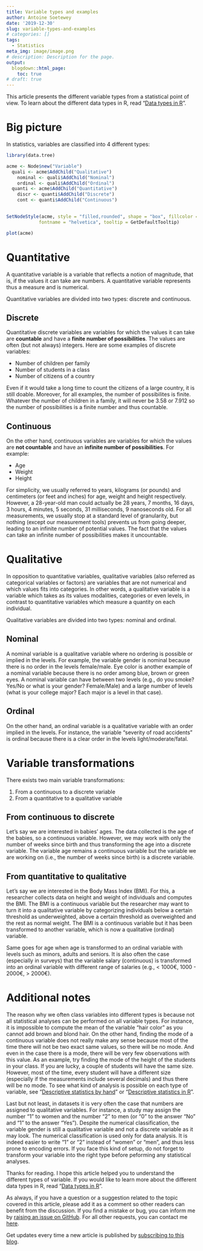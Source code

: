 ```yaml
---
title: Variable types and examples
author: Antoine Soetewey
date: '2019-12-30'
slug: variable-types-and-examples
# categories: []
tags:
  - Statistics
meta_img: image/image.png
# description: Description for the page.
output:
  blogdown::html_page:
    toc: true
# draft: true
---
```


This article presents the different variable types from a statistical point of view. To learn about the different data types in R, read "[Data types in R](/blog/data-types-in-r/)".

# Big picture

In statistics, variables are classified into 4 different types:

```r
library(data.tree)

acme <- Node$new("Variable")
  quali <- acme$AddChild("Qualitative")
    nominal <- quali$AddChild("Nominal")
    ordinal <- quali$AddChild("Ordinal")
  quanti <- acme$AddChild("Quantitative")
    discr <- quanti$AddChild("Discrete")
    cont <- quanti$AddChild("Continuous")
    

SetNodeStyle(acme, style = "filled,rounded", shape = "box", fillcolor = "LightGray", 
            fontname = "helvetica", tooltip = GetDefaultTooltip)

plot(acme)
```

# Quantitative

A quantitative variable is a variable that reflects a notion of magnitude, that is, if the values it can take are numbers. A quantitative variable represents thus a measure and is numerical.

Quantitative variables are divided into two types: discrete and continuous.

## Discrete

Quantitative discrete variables are variables for which the values it can take are **countable** and have a **finite number of possibilities**. The values are often (but not always) integers. Here are some examples of discrete variables:

* Number of children per family
* Number of students in a class
* Number of citizens of a country

Even if it would take a long time to count the citizens of a large country, it is still doable. Moreover, for all examples, the number of possibilites is finite. Whatever the number of children in a family, it will never be 3.58 or 7.912 so the number of possibilities is a finite number and thus countable.

## Continuous

On the other hand, continuous variables are variables for which the values are **not countable** and have an **infinite number of possibilities**. For example:

* Age
* Weight
* Height

For simplicity, we usually referred to years, kilograms (or pounds) and centimeters (or feet and inches) for age, weight and height respectively. However, a 28-year-old man could actually be 28 years, 7 months, 16 days, 3 hours, 4 minutes, 5 seconds, 31 milliseconds, 9 nanoseconds old. For all measurements, we usually stop at a standard level of granularity, but nothing (except our measurement tools) prevents us from going deeper, leading to an infinite number of potential values. The fact that the values can take an infinite number of possibilities makes it uncountable.

# Qualitative

In opposition to quantitative variables, qualitative variables (also referred as categorical variables or factors) are variables that are not numerical and which values fits into categories. In other words, a qualitative variable is a variable which takes as its values modalities, categories or even levels, in contrast to quantitative variables which measure a quantity on each individual.

Qualitative variables are divided into two types: nominal and ordinal.

## Nominal

A nominal variable is a qualitative variable where no ordering is possible or implied in the levels. For example, the variable gender is nominal because there is no order in the levels female/male. Eye color is another example of a nominal variable because there is no order among blue, brown or green eyes. A nominal variable can have between two levels (e.g., do you smoke? Yes/No or what is your gender? Female/Male) and a large number of levels (what is your college major? Each major is a level in that case).

## Ordinal

On the other hand, an ordinal variable is a qualitative variable with an order implied in the levels. For instance, the variable "severity of road accidents" is ordinal because there is a clear order in the levels light/moderate/fatal.

# Variable transformations

There exists two main variable transformations:

1. From a continuous to a discrete variable
1. From a quantitative to a qualitative variable

## From continuous to discrete

Let's say we are interested in babies' ages. The data collected is the age of the babies, so a continuous variable. However, we may work with only the number of weeks since birth and thus transforming the age into a discrete variable. The variable age remains a continuous variable but the variable we are working on (i.e., the number of weeks since birth) is a discrete variable.

## From quantitative to qualitative

Let's say we are interested in the Body Mass Index (BMI). For this, a researcher collects data on height and weight of individuals and computes the BMI. The BMI is a continuous variable but the researcher may want to turn it into a qualitative variable by categorizing individuals below a certain threshold as underweighted, above a certain threshold as overweighted and the rest as normal weight. The BMI is a continuous variable but it has been transformed to another variable, which is now a qualitative (ordinal) variable.

Same goes for age when age is transformed to an ordinal variable with levels such as minors, adults and seniors. It is also often the case (especially in surveys) that the variable salary (continuous) is transformed into an ordinal variable with different range of salaries (e.g., < 1000€, 1000 - 2000€, > 2000€).

# Additional notes

The reason why we often class variables into different types is because not all statistical analyses can be performed on all variable types. For instance, it is impossible to compute the mean of the variable "hair color" as you cannot add brown and blond hair. On the other hand, finding the mode of a continuous variable does not really make any sense because most of the time there will not be two exact same values, so there will be no mode. And even in the case there is a mode, there will be very few observations with this value. As an example, try finding the mode of the height of the students in your class. If you are lucky, a couple of students will have the same size. However, most of the time, every student will have a different size (especially if the measurements include several decimals) and thus there will be no mode. To see what kind of analysis is possible on each type of variable, see "[Descriptive statistics by hand](/blog/descriptive-statistics-by-hand/)" or "[Descriptive statistics in R](/blog/descriptive-statistics-in-r/)".

Last but not least, in datasets it is very often the case that numbers are assigned to qualitative variables. For instance, a study may assign the number "1" to women and the number "2" to men (or "0" to the answer "No" and "1" to the answer "Yes"). Despite the numerical classification, the variable gender is still a qualitative variable and not a discrete variable as it may look. The numerical classification is used only for data analysis. It is indeed easier to write "1" or "2" instead of "women" or "men", and thus less prone to encoding errors. If you face this kind of setup, do not forget to transform your variable into the right type before peforming any statistical analyses.

Thanks for reading. I hope this article helped you to understand the different types of variable. If you would like to learn more about the different data types in R, read "[Data types in R](/blog/data-types-in-r/)".

As always, if you have a question or a suggestion related to the topic covered in this article, please add it as a comment so other readers can benefit from the discussion. If you find a mistake or bug, you can inform me by <a href="https://github.com/AntoineSoetewey/statsandr/issues" target="_blank" rel="noopener">raising an issue on GitHub</a>. For all other requests, you can contact me [here](/contact/).

Get updates every time a new article is published by [subscribing to this blog](/subscribe/).
